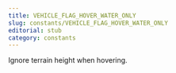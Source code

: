 ```yaml
---
title: VEHICLE_FLAG_HOVER_WATER_ONLY
slug: constants/VEHICLE_FLAG_HOVER_WATER_ONLY
editorial: stub
category: constants
---
```


<LSLConstant
	name="VEHICLE_FLAG_HOVER_WATER_ONLY"
	type="integer"
	value="0x4"
/>

Ignore terrain height when hovering.
